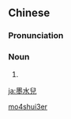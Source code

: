 {{also|墨水儿}}
==Chinese==
{{zh-forms|s=墨水儿|type=21}}

===Pronunciation===
{{zh-pron
|m=mòshuǐr
|c=mak6 seoi2 ji4
|cat=n
}}

===Noun===
{{zh-noun}}

# {{zh-erhua form of}}

[[Category:Elementary Mandarin|mo4shui3er]]

[[ja:墨水兒]]